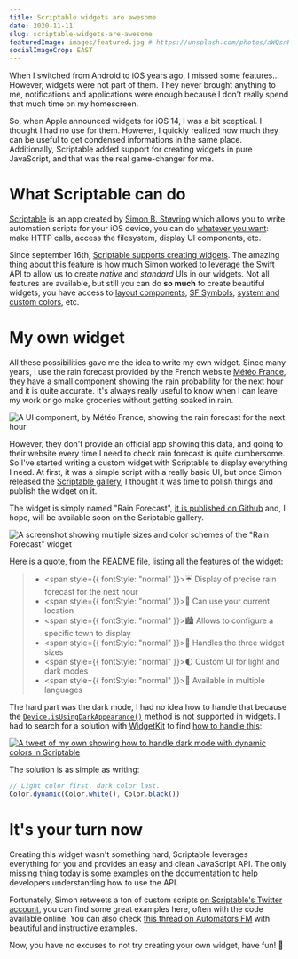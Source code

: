 ```yaml
---
title: Scriptable widgets are awesome
date: 2020-11-11
slug: scriptable-widgets-are-awesome
featuredImage: images/featured.jpg # https://unsplash.com/photos/aWQsnHaITD8
socialImageCrop: EAST
---
```


When I switched from Android to iOS years ago, I missed some features… However, widgets were not part of them. They never brought anything to me, notifications and applications were enough because I don't really spend that much time on my homescreen.

So, when Apple announced widgets for iOS 14, I was a bit sceptical. I thought I had no use for them. However, I quickly realized how much they can be useful to get condensed informations in the same place. Additionally, Scriptable added support for creating widgets in pure JavaScript, and that was the real game-changer for me.

# What Scriptable can do

[Scriptable](https://scriptable.app/) is an app created by [Simon B. Støvring](https://twitter.com/simonbs) which allows you to write automation scripts for your iOS device, you can do [whatever you want](https://docs.scriptable.app/): make HTTP calls, access the filesystem, display UI components, etc.

Since september 16th, [Scriptable supports creating widgets](https://twitter.com/scriptableapp/status/1306343097824051205). The amazing thing about this feature is how much Simon worked to leverage the Swift API to allow us to create _native_ and _standard_ UIs in our widgets. Not all features are available, but still you can do **so much** to create beautiful widgets, you have access to [layout components](https://docs.scriptable.app/widgetstack/), [SF Symbols](https://docs.scriptable.app/sfsymbol/), [system and custom colors](https://docs.scriptable.app/color/), etc.

# My own widget

All these possibilities gave me the idea to write my own widget. Since many years, I use the rain forecast provided by the French website [Météo France](https://meteofrance.com), they have a small component showing the rain probability for the next hour and it is quite accurate. It's always really useful to know when I can leave my work or go make groceries without getting soaked in rain.

<MaxWidth max={550}>

![A UI component, by Météo France, showing the rain forecast for the next hour](images/meteo-france.png)

</MaxWidth>

However, they don't provide an official app showing this data, and going to their website every time I need to check rain forecast is quite cumbersome. So I've started writing a custom widget with Scriptable to display everything I need. At first, it was a simple script with a really basic UI, but once Simon released the [Scriptable gallery](https://twitter.com/scriptableapp/status/1324416725383860227), I thought it was time to polish things and publish the widget on it.

The widget is simply named "Rain Forecast", [it is published on Github](https://github.com/nesk/rain-forecast-widget/) and, I hope, will be available soon on the Scriptable gallery.

<Caption text="Multiple sizes and color schemes are available.">

![A screenshot showing multiple sizes and color schemes of the "Rain Forecast" widget](images/screenshot.jpg)

</Caption>

Here is a quote, from the README file, listing all the features of the widget:

> - <span style={{ fontStyle: "normal" }}>☔️</span> Display of precise rain forecast
>   for the next hour
> - <span style={{ fontStyle: "normal" }}>📍</span> Can use your current location
> - <span style={{ fontStyle: "normal" }}>🏙</span> Allows to configure a specific
>   town to display
> - <span style={{ fontStyle: "normal" }}>📏</span> Handles the three widget sizes
> - <span style={{ fontStyle: "normal" }}>🌓</span> Custom UI for light and dark
>   modes
> - <span style={{ fontStyle: "normal" }}>🏴</span> Available in multiple languages

The hard part was the dark mode, I had no idea how to handle that because the [`Device.isUsingDarkAppearance()`](https://docs.scriptable.app/device/#isusingdarkappearance) method is not supported in widgets. I had to search for a solution with [WidgetKit](https://developer.apple.com/widgets/) to find [how to handle this](https://developer.apple.com/forums/thread/656457):

<MaxWidth max={550}>

[![A tweet of my own showing how to handle dark mode with dynamic colors in Scriptable](images/twitter.png)](https://twitter.com/johannpardanaud/status/1325376185908465666)

</MaxWidth>

The solution is as simple as writing:

```js
// Light color first, dark color last.
Color.dynamic(Color.white(), Color.black())
```

# It's your turn now

Creating this widget wasn't something hard, Scriptable leverages everything for you and provides an easy and clean JavaScript API. The only missing thing today is some examples on the documentation to help developers understanding how to use the API.

Fortunately, Simon retweets a ton of custom scripts [on Scriptable's Twitter account](https://twitter.com/scriptableapp), you can find some great examples here, often with the code available online. You can also check [this thread on Automators FM](https://talk.automators.fm/t/widget-examples/7994) with beautiful and instructive examples.

Now, you have no excuses to not try creating your own widget, have fun! 🤪
